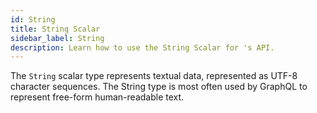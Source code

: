```yaml
---
id: String
title: String Scalar
sidebar_label: String
description: Learn how to use the String Scalar for 's API.
---
```


The `String` scalar type represents textual data, represented as UTF-8 character sequences. The String type is most often used by GraphQL to represent free-form human-readable text.
